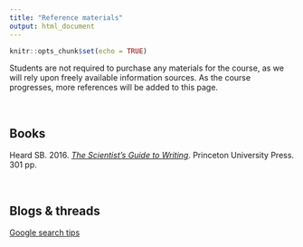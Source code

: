 ```yaml
---
title: "Reference materials"
output: html_document
---
```


```r
knitr::opts_chunk$set(echo = TRUE)
```

Students are not required to purchase any materials for the course, as we will rely upon freely available information sources. As the course progresses, more references will be added to this page.

<br>

## Books

Heard SB. 2016. [*The Scientist’s Guide to Writing*](https://scientistseessquirrel.wordpress.com/the-scientists-guide-to-writing/). Princeton University Press. 301 pp.


<br>

## Blogs & threads

[Google search tips](https://twitter.com/chrishlad/status/1431674870299955206)
